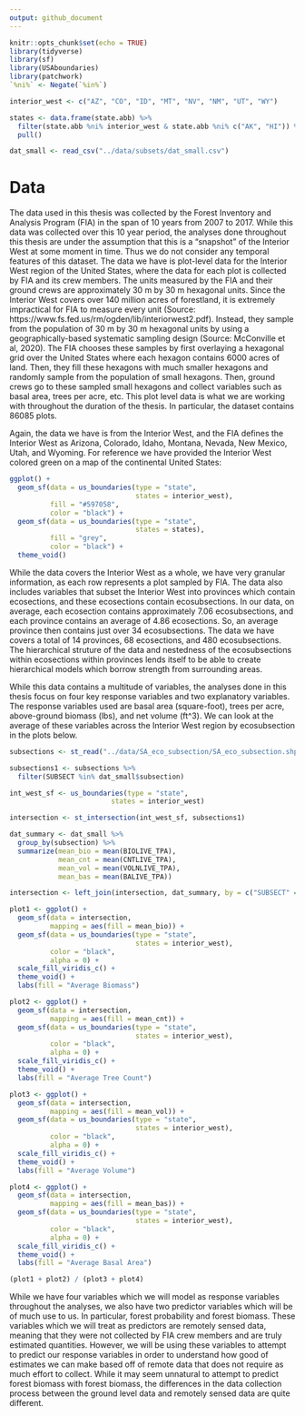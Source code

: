 ```yaml
---
output: github_document
---
```


```r
knitr::opts_chunk$set(echo = TRUE)
library(tidyverse)
library(sf)
library(USAboundaries)
library(patchwork)
`%ni%` <- Negate(`%in%`)

interior_west <- c("AZ", "CO", "ID", "MT", "NV", "NM", "UT", "WY")

states <- data.frame(state.abb) %>%
  filter(state.abb %ni% interior_west & state.abb %ni% c("AK", "HI")) %>%
  pull()

dat_small <- read_csv("../data/subsets/dat_small.csv")
```

# Data

The data used in this thesis was collected by the Forest Inventory and Analysis Program (FIA) in the span of 10 years from 2007 to 2017. While this data was collected over this 10 year period, the analyses done throughout this thesis are under the assumption that this is a "snapshot" of the Interior West at some moment in time. Thus we do not consider any temporal features of this dataset. The data we have is plot-level data for the Interior West region of the United States, where the data for each plot is collected by FIA and its crew members. The units measured by the FIA and their ground crews are approximately 30 m by 30 m hexagonal units. Since the Interior West covers over 140 million acres of forestland, it is extremely impractical for FIA to measure every unit (Source: https://www.fs.fed.us/rm/ogden/lib/interiorwest2.pdf). Instead, they sample from the population of 30 m by 30 m hexagonal units by using a geographically-based systematic sampling design (Source: McConville et al, 2020). The FIA chooses these samples by first overlaying a hexagonal grid over the United States where each hexagon contains 6000 acres of land. Then, they fill these hexagons with much smaller hexagons and randomly sample from the population of small hexagons. Then, ground crews go to these sampled small hexagons and collect variables such as basal area, trees per acre, etc. This plot level data is what we are working with throughout the duration of the thesis. In particular, the dataset contains 86085 plots. 

Again, the data we have is from the Interior West, and the FIA defines the Interior West as Arizona, Colorado, Idaho, Montana, Nevada, New Mexico, Utah, and Wyoming. For reference we have provided the Interior West colored green on a map of the continental United States:

```r
ggplot() +
  geom_sf(data = us_boundaries(type = "state",
                               states = interior_west),
          fill = "#597058",
          color = "black") +
  geom_sf(data = us_boundaries(type = "state",
                               states = states),
          fill = "grey",
          color = "black") +
  theme_void()
```


While the data covers the Interior West as a whole, we have very granular information, as each row represents a plot sampled by FIA. The data also includes variables that subset the Interior West into provinces which contain ecosections, and these ecosections contain ecosubsections. In our data, on average, each ecosection contains approximately 7.06 ecosubsections, and each province contains an average of 4.86 ecosections. So, an average province then contains just over 34 ecosubsections. The data we have covers a total of 14 provinces, 68 ecosections, and 480 ecosubsections. The hierarchical struture of the data and nestedness of the ecosubsections within ecosections within provinces lends itself to be able to create hierarchical models which borrow strength from surrounding areas. 

While this data contains a multitude of variables, the analyses done in this thesis focus on four key response variables and two explanatory variables. The response variables used are basal area (square-foot), trees per acre, above-ground biomass (lbs), and net volume (ft^3). We can look at the average of these variables across the Interior West region by ecosubsection in the plots below. 

```r
subsections <- st_read("../data/SA_eco_subsection/SA_eco_subsection.shp", quiet = TRUE)

subsections1 <- subsections %>%
  filter(SUBSECT %in% dat_small$subsection)

int_west_sf <- us_boundaries(type = "state",
                         states = interior_west)

intersection <- st_intersection(int_west_sf, subsections1)

dat_summary <- dat_small %>%
  group_by(subsection) %>%
  summarize(mean_bio = mean(BIOLIVE_TPA),
            mean_cnt = mean(CNTLIVE_TPA),
            mean_vol = mean(VOLNLIVE_TPA),
            mean_bas = mean(BALIVE_TPA))

intersection <- left_join(intersection, dat_summary, by = c("SUBSECT" = "subsection"))

plot1 <- ggplot() +
  geom_sf(data = intersection,
          mapping = aes(fill = mean_bio)) +
  geom_sf(data = us_boundaries(type = "state",
                               states = interior_west),
          color = "black",
          alpha = 0) +
  scale_fill_viridis_c() +
  theme_void() +
  labs(fill = "Average Biomass")

plot2 <- ggplot() +
  geom_sf(data = intersection,
          mapping = aes(fill = mean_cnt)) +
  geom_sf(data = us_boundaries(type = "state",
                               states = interior_west),
          color = "black",
          alpha = 0) +
  scale_fill_viridis_c() +
  theme_void() +
  labs(fill = "Average Tree Count")

plot3 <- ggplot() +
  geom_sf(data = intersection,
          mapping = aes(fill = mean_vol)) +
  geom_sf(data = us_boundaries(type = "state",
                               states = interior_west),
          color = "black",
          alpha = 0) +
  scale_fill_viridis_c() +
  theme_void() +
  labs(fill = "Average Volume")

plot4 <- ggplot() +
  geom_sf(data = intersection,
          mapping = aes(fill = mean_bas)) +
  geom_sf(data = us_boundaries(type = "state",
                               states = interior_west),
          color = "black",
          alpha = 0) +
  scale_fill_viridis_c() +
  theme_void() +
  labs(fill = "Average Basal Area")

(plot1 + plot2) / (plot3 + plot4)
```

While we have four variables which we will model as response variables throughout the analyses, we also have two predictor variables which will be of much use to us. In particular, forest probability and forest biomass. These variables which we will treat as predictors are remotely sensed data, meaning that they were not collected by FIA crew members and are truly estimated quantities. However, we will be using these variables to attempt to predict our response variables in order to understand how good of estimates we can make based off of remote data that does not require as much effort to collect. While it may seem unnatural to attempt to predict forest biomass with forest biomass, the differences in the data collection process between the ground level data and remotely sensed data are quite different. 

